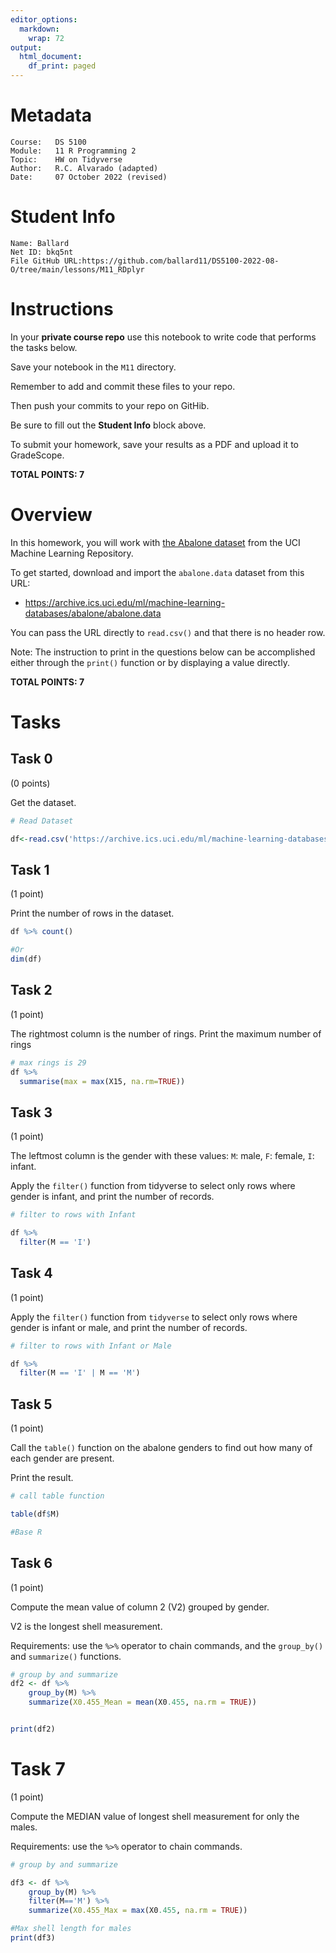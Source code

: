 ```yaml
---
editor_options:
  markdown:
    wrap: 72
output:
  html_document:
    df_print: paged
---
```


# Metadata

    Course:   DS 5100
    Module:   11 R Programming 2
    Topic:    HW on Tidyverse
    Author:   R.C. Alvarado (adapted)
    Date:     07 October 2022 (revised)

# Student Info

    Name: Ballard 
    Net ID: bkq5nt
    File GitHub URL:https://github.com/ballard11/DS5100-2022-08-O/tree/main/lessons/M11_RDplyr

# Instructions

In your **private course repo** use this notebook to write code that
performs the tasks below.

Save your notebook in the `M11` directory.

Remember to add and commit these files to your repo.

Then push your commits to your repo on GitHib.

Be sure to fill out the **Student Info** block above.

To submit your homework, save your results as a PDF and upload it to
GradeScope.

**TOTAL POINTS: 7**

# Overview

In this homework, you will work with [the Abalone
dataset](https://archive.ics.uci.edu/ml/datasets/Abalone) from the UCI
Machine Learning Repository.

To get started, download and import the `abalone.data` dataset from this
URL:

-   <https://archive.ics.uci.edu/ml/machine-learning-databases/abalone/abalone.data>

You can pass the URL directly to `read.csv()` and that there is no
header row.

Note: The instruction to print in the questions below can be
accomplished either through the `print()` function or by displaying a
value directly.

**TOTAL POINTS: 7**

# Tasks

## Task 0

(0 points)

Get the dataset.

```r
# Read Dataset

df<-read.csv('https://archive.ics.uci.edu/ml/machine-learning-databases/abalone/abalone.data')
```

## Task 1

(1 point)

Print the number of rows in the dataset.

```r

df %>% count()

#Or
dim(df)


```

## Task 2

(1 point)

The rightmost column is the number of rings. Print the maximum number of
rings

```r
# max rings is 29
df %>%
  summarise(max = max(X15, na.rm=TRUE))

```

## Task 3

(1 point)

The leftmost column is the gender with these values: `M`: male, `F`:
female, `I`: infant.

Apply the `filter()` function from tidyverse to select only rows where
gender is infant, and print the number of records.

```r
# filter to rows with Infant

df %>% 
  filter(M == 'I')


```

## Task 4

(1 point)

Apply the `filter()` function from `tidyverse` to select only rows where
gender is infant or male, and print the number of records.

```r
# filter to rows with Infant or Male

df %>% 
  filter(M == 'I' | M == 'M')


```

## Task 5

(1 point)

Call the `table()` function on the abalone genders to find out how many
of each gender are present.

Print the result.

```r
# call table function

table(df$M)

#Base R
```

## Task 6

(1 point)

Compute the mean value of column 2 (V2) grouped by gender.

V2 is the longest shell measurement.

Requirements: use the `%>%` operator to chain commands, and the
`group_by()` and `summarize()` functions.

```r
# group by and summarize
df2 <- df %>%
    group_by(M) %>%
    summarize(X0.455_Mean = mean(X0.455, na.rm = TRUE))


print(df2)
```

# Task 7

(1 point)

Compute the MEDIAN value of longest shell measurement for only the
males.

Requirements: use the `%>%` operator to chain commands.

```r
# group by and summarize

df3 <- df %>%
    group_by(M) %>%
    filter(M=='M') %>%
    summarize(X0.455_Max = max(X0.455, na.rm = TRUE))

#Max shell length for males
print(df3)

```
